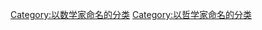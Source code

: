 {{DEFAULTSORT:Russell, Bertrand}}
{{Commons cat|Bertrand Russell}}

[[Category:以数学家命名的分类|Category:以数学家命名的分类]]
[[Category:以哲学家命名的分类|Category:以哲学家命名的分类]]
